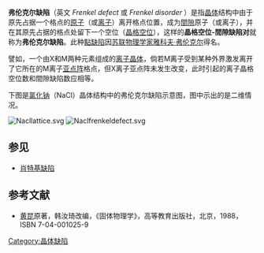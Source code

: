 {{Refimprove|time=2021-12-09T04:27:35+00:00}}
'''弗伦克尔缺陷'''（英文 ''Frenkel defect'' 或 ''Frenkel disorder'' ）是指[[晶体|晶体]]结构中由于原先占据一个格点的[[原子|原子]]（或[[离子|离子]]）离开格点位置，成为[[間隙缺陷|間隙]]原子（或离子），并在其原先占据的格点处留下一个空位（[[晶格空位|晶格空位]]），这样的'''晶格空位-間隙缺陷对'''就称为'''弗伦克尔缺陷'''。此种[[晶体#晶体缺陷|點缺陷]]因[[苏联|苏联]][[物理学家|物理学家]][[雅科夫·弗伦克尔|雅科夫·弗伦克尔]]得名。

譬如，一个由X和M两种元素组成的[[离子晶体|离子晶体]]，倘若M离子受到某种外界激发离开了它所在的M离子[[亚点阵|亚点阵]]格点，但X离子亚点阵未发生改变，此时引起的离子晶格空位数和間隙缺陷数应相等。

下图是[[氯化钠|氯化钠]]（NaCl）晶体结构中的弗伦克尔缺陷示意图，图中示出的是二维情况。

[[File:Nacllattice.svg|thumb]]
[[File:Naclfrenkeldefect.svg|thumb]]

{{clear}}

==参见==
*[[肖特基缺陷|肖特基缺陷]]

==参考文献==
* [[黄昆|黄昆]]原著，韩汝琦改编，《固体物理学》，高等教育出版社，北京，1988，ISBN 7-04-001025-9
{{固体物理学}}
[[Category:晶体缺陷|Category:晶体缺陷]]